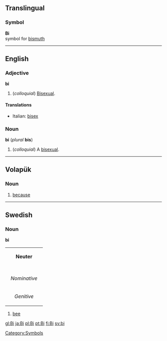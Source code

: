 ==Translingual==
===Symbol===

'''Bi'''<br>{{chemistry}} symbol for [[bismuth]]
[[Category:Symbols]]
----

==English==
===Adjective===
'''bi'''

# (''colloquial'') [[Bisexual]].

====Translations====
*Italian: [[bisex]]

===Noun===
'''bi''' (''plural'' '''bis''')

# (''colloquial'') A [[bisexual]].

----
== Volapük == 
=== Noun === 
# [[because]]

----
==Swedish==
===Noun===
'''bi'''

{| border=1 cellspacing=0
| bgcolor="#FFFFF0" colspan=5 align=center | '''Neuter'''
|-
|- bgcolor="#FFFFF0" align=center
! rowspan=2 | 
| colspan=2 width=105| Singular 
| colspan=2 | Plural
|- bgcolor="#FFFFF0" align=center
| width=105 | ''Indefinite'' 
| width=105 | ''Definite'' 
| width=105 |  ''Indefinite'' 
|  width=105 | ''Definite''
|- align=center
| width=105 bgcolor="#FFFFF0" | ''Nominative'' 
| [[bi]]
| [[biet]], ([[bit]])
| [[bin]]
| [[bina]]
|- align=center
| width=105 bgcolor="#FFFFF0" | ''Genitive'' 
| [[bis]]
| [[biets]], ([[bits]])
| [[bins]]
| [[binas]]
|}

# [[bee]]

[[gl:Bi]]
[[ja:Bi]]
[[pl:Bi]]
[[pt:Bi]]
[[fi:Bi]]
[[sv:bi]]